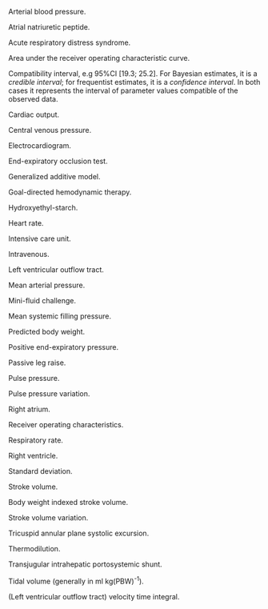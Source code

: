 \item[ABP] Arterial blood pressure.

\item[ANP] Atrial natriuretic peptide.

\item[ARDS] Acute respiratory distress syndrome.

\item[AUROC] Area under the receiver operating characteristic curve.

\item[CI] Compatibility interval, e.g 95%CI [19.3; 25.2]. For Bayesian estimates, it is a *credible interval*; for frequentist estimates, it is a *confidence interval*. In both cases it represents the interval of parameter values compatible of the observed data.

\item[CO] Cardiac output.

\item[CVP] Central venous pressure.

\item[ECG] Electrocardiogram.

\item[EEOT] End-expiratory occlusion test.

\item[GAM] Generalized additive model.

\item[GDT] Goal-directed hemodynamic therapy.

\item[HES] Hydroxyethyl-starch.

\item[HR] Heart rate. 

\item[ICU] Intensive care unit.

\item[IV] Intravenous.

\item[LVOT] Left ventricular outflow tract.

\item[MAP] Mean arterial pressure.

\item[MFC] Mini-fluid challenge.

\item[P\textsubscript{MSF}] Mean systemic filling pressure.

\item[PBW] Predicted body weight.

\item[PEEP] Positive end-expiratory pressure.

\item[PLR] Passive leg raise.

\item[PP] Pulse pressure.
\item[PPV] Pulse pressure variation.

\item[RA] Right atrium.

\item[ROC] Receiver operating characteristics.

\item[RR] Respiratory rate.

\item[RV] Right ventricle.

\item[SD] Standard deviation.

\item[SV] Stroke volume.

\item[SVI] Body weight indexed stroke volume.

\item[SVV] Stroke volume variation.

\item[TAPSE] Tricuspid annular plane systolic excursion.

\item[TD] Thermodilution.

\item[TIPS] Transjugular intrahepatic portosystemic shunt.

\item[V\textsubscript{T}] Tidal volume (generally in ml kg(PBW)^-1^).

\item[VTI] (Left ventricular outflow tract) velocity time integral.
